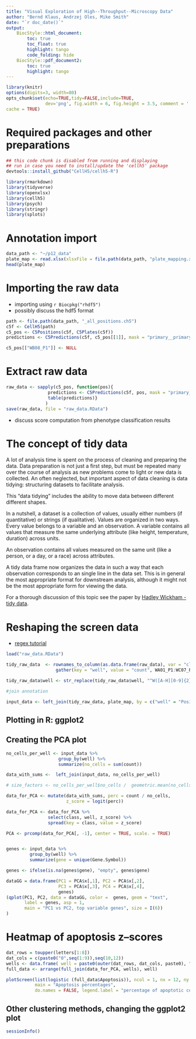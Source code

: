 ```yaml
---
title: "Visual Exploration of High--Throughput--Microscopy Data"
author: "Bernd Klaus, Andrzej Oles, Mike Smith"
date: "`r doc_date()`"
output: 
    BiocStyle::html_document:
        toc: true
        toc_float: true
        highlight: tango
        code_folding: hide
    BiocStyle::pdf_document2:
        toc: true
        highlight: tango
---
```



<!--
To compile this document
graphics.off();rm(list=ls());rmarkdown::render('Tutorial_HTM_2016.Rmd');purl('Tutorial_HTM_2016.Rmd')
pdf document
rmarkdown::render('Tutorial_HTM_2016.Rmd', BiocStyle::pdf_document())
-->

```r
library(knitr)
options(digits=3, width=80)
opts_chunk$set(echo=TRUE,tidy=FALSE,include=TRUE,
               dev='png', fig.width = 6, fig.height = 3.5, comment = '  ', dpi = 300,
cache = TRUE)
```



# Required packages and other preparations

```r
## this code chunk is disabled from running and displaying
## run in case you need to install/update the 'cellh5' package
devtools::install_github("CellH5/cellh5-R")
```

```r
library(rmarkdown)
library(tidyverse)
library(openxlsx)
library(cellh5)
library(psych)
library(stringr)
library(splots)
```

# Annotation import

```r
data_path <- "~/p12_data"
plate_map <- read.xlsx(xlsxFile = file.path(data_path, "plate_mapping.xlsx"))
head(plate_map)
```


# Importing the raw data

* importing using `r Biocpkg("rhdf5")`
* possibly discuss the hdf5 format

```r
path <- file.path(data_path, "_all_positions.ch5")
c5f <- CellH5(path)
c5_pos <- C5Positions(c5f, C5Plates(c5f))
predictions <- C5Predictions(c5f, c5_pos[[1]], mask = "primary__primary3", as = "name")

c5_pos[["WB08_P1"]] <- NULL

```


# Extract raw data

```r

raw_data <- sapply(c5_pos, function(pos){
                predictions <- C5Predictions(c5f, pos, mask = "primary__primary3", as = "name")
                table(predictions)}
               )                     
save(raw_data, file = "raw_data.RData")

```


* discuss score computation from phenotype classification results


# The concept of tidy data
A lot of analysis time is spent on the process of cleaning and preparing
the data. Data preparation is not just a first step, but must be
repeated many over the course of analysis as new problems come to light or new data is
collected. An often neglected, but important aspect of data cleaning is
data tidying: structuring datasets to facilitate analysis.


This "data tidying" includes the ability to move
data between different different shapes.


In a nutshell, a  dataset is a collection of values, usually either numbers
(if quantitative) or
strings (if qualitative). Values are organized in two ways. Every value belongs to a
variable and an observation. A variable contains all values that measure the same
underlying attribute (like height, temperature, duration) across units.

An observation contains all values measured on the same unit (like a person, or a day,
or a race) across attributes.

A tidy data frame now organizes the data in such a way that
each observation corresponds to an single line in the data set.
This is in general the most appropriate format for downstream analysis, although
it might not be the most appropriate form for viewing the data.

For a thorough discussion of this topic see the paper by
[Hadley Wickham - tidy data](\href{http://www.jstatsoft.org/v59/i10/paper).


# Reshaping the screen data

* [regex tutorial](http://www.zytrax.com/tech/web/regex.htm)


```r
load("raw_data.RData")

tidy_raw_data  <- rownames_to_column(as.data.frame(raw_data), var = "class") %>%
                   gather(key = "well", value = "count", WA01_P1:WC07_P1)

tidy_raw_data$well <- str_replace(tidy_raw_data$well, "^W([A-H][0-9]{2})_P1", "\\1_01")

#join annotation

input_data <- left_join(tidy_raw_data, plate_map, by = c("well" = "Position"))


```

## Plotting in R: ggplot2

## Creating the PCA plot

```r

no_cells_per_well <- input_data %>%
                    group_by(well) %>%
                    summarize(no_cells = sum(count))

data_with_sums <-  left_join(input_data, no_cells_per_well)

# size_factors <- no_cells_per_well$no_cells /  geometric.mean(no_cells_per_well$no_cells)          

data_for_PCA <- mutate(data_with_sums, perc = count / no_cells, 
                       z_score = logit(perc))

data_for_PCA <- data_for_PCA %>% 
                select(class, well, z_score) %>%
                spread(key = class, value = z_score)

PCA <- prcomp(data_for_PCA[, -1], center = TRUE, scale. = TRUE)


genes <- input_data %>%
         group_by(well) %>%
         summarize(gene = unique(Gene.Symbol))

genes <- ifelse(is.na(genes$gene), "empty", genes$gene)

dataGG = data.frame(PC1 = PCA$x[,1], PC2 = PCA$x[,2],
                    PC3 = PCA$x[,3], PC4 = PCA$x[,4],
                    genes)
(qplot(PC1, PC2, data = dataGG, color =  genes, geom = "text",
       label = genes, asp = 1,
       main = "PC1 vs PC2, top variable genes", size = I(6))
)

```


# Heatmap of apoptosis z--scores

```r
dat_rows = toupper(letters[1:8])
dat_cols = c(paste0("0",seq(1:9)),seq(10,12))
wells <- data.frame( well = paste0(outer(dat_rows, dat_cols, paste0), "_01"))
full_data <- arrange(full_join(data_for_PCA, wells), well)

plotScreen(list(logistic (full_data$Apoptosis)), ncol = 1, nx = 12, ny = 8, 
           main = "Apoptosis percentages",
           do.names = FALSE, legend.label = "percentage of apoptotic cells ", zrange = c(0,.4) )

```


## Other clustering methods, changing the ggplot2 plot



```r
sessionInfo()
```




